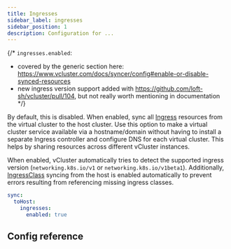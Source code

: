 ```yaml
---
title: Ingresses
sidebar_label: ingresses
sidebar_position: 1
description: Configuration for ...
---
```



{/*
`ingresses.enabled`:
- covered by the generic section here: https://www.vcluster.com/docs/syncer/config#enable-or-disable-synced-resources
- new ingress version support added with https://github.com/loft-sh/vcluster/pull/104, but not really worth mentioning in documentation
*/}

By default, this is disabled. When enabled, sync all [Ingress](https://kubernetes.io/docs/concepts/services-networking/ingress/) resources from the virtual cluster to the host cluster. Use this option to make a virtual cluster service available via a hostname/domain without having to install a separate Ingress controller and configure DNS for each virtual cluster. This helps by sharing resources across different vCluster instances.

When enabled, vCluster automatically tries to detect the supported ingress version (`networking.k8s.io/v1` or `networking.k8s.io/v1beta1`). Additionally, [IngressClass](https://kubernetes.io/docs/concepts/services-networking/ingress/#ingress-class) syncing from the host is enabled automatically to prevent errors resulting from referencing missing ingress classes.

```YAML
sync:
  toHost:
    ingresses:
      enabled: true
```

## Config reference

<Ingress/>

